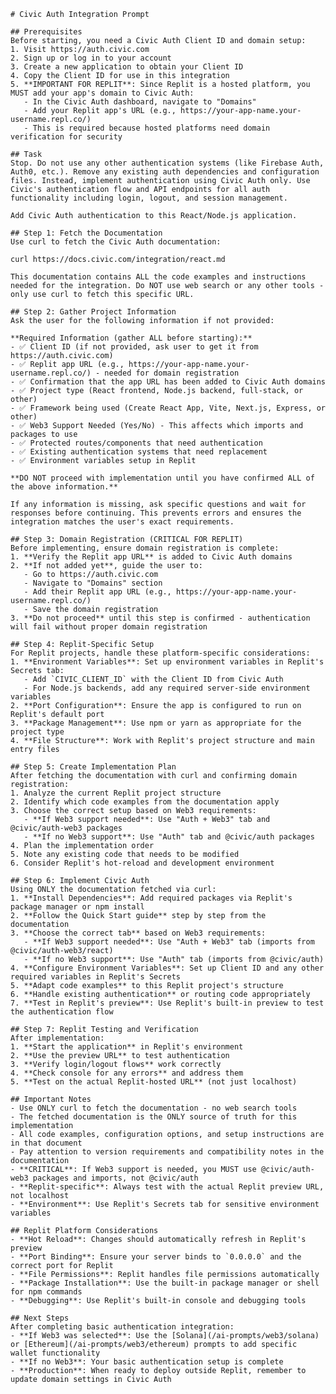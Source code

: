 ```
# Civic Auth Integration Prompt

## Prerequisites
Before starting, you need a Civic Auth Client ID and domain setup:
1. Visit https://auth.civic.com
2. Sign up or log in to your account
3. Create a new application to obtain your Client ID
4. Copy the Client ID for use in this integration
5. **IMPORTANT FOR REPLIT**: Since Replit is a hosted platform, you MUST add your app's domain to Civic Auth:
   - In the Civic Auth dashboard, navigate to "Domains"
   - Add your Replit app's URL (e.g., https://your-app-name.your-username.repl.co/)
   - This is required because hosted platforms need domain verification for security

## Task
Stop. Do not use any other authentication systems (like Firebase Auth, Auth0, etc.). Remove any existing auth dependencies and configuration files. Instead, implement authentication using Civic Auth only. Use Civic's authentication flow and API endpoints for all auth functionality including login, logout, and session management.

Add Civic Auth authentication to this React/Node.js application.

## Step 1: Fetch the Documentation
Use curl to fetch the Civic Auth documentation:

curl https://docs.civic.com/integration/react.md

This documentation contains ALL the code examples and instructions needed for the integration. Do NOT use web search or any other tools - only use curl to fetch this specific URL.

## Step 2: Gather Project Information
Ask the user for the following information if not provided:

**Required Information (gather ALL before starting):**
- ✅ Client ID (if not provided, ask user to get it from https://auth.civic.com)
- ✅ Replit app URL (e.g., https://your-app-name.your-username.repl.co/) - needed for domain registration
- ✅ Confirmation that the app URL has been added to Civic Auth domains
- ✅ Project type (React frontend, Node.js backend, full-stack, or other)
- ✅ Framework being used (Create React App, Vite, Next.js, Express, or other)
- ✅ Web3 Support Needed (Yes/No) - This affects which imports and packages to use
- ✅ Protected routes/components that need authentication
- ✅ Existing authentication systems that need replacement
- ✅ Environment variables setup in Replit

**DO NOT proceed with implementation until you have confirmed ALL of the above information.**

If any information is missing, ask specific questions and wait for responses before continuing. This prevents errors and ensures the integration matches the user's exact requirements.

## Step 3: Domain Registration (CRITICAL FOR REPLIT)
Before implementing, ensure domain registration is complete:
1. **Verify the Replit app URL** is added to Civic Auth domains
2. **If not added yet**, guide the user to:
   - Go to https://auth.civic.com
   - Navigate to "Domains" section
   - Add their Replit app URL (e.g., https://your-app-name.your-username.repl.co/)
   - Save the domain registration
3. **Do not proceed** until this step is confirmed - authentication will fail without proper domain registration

## Step 4: Replit-Specific Setup
For Replit projects, handle these platform-specific considerations:
1. **Environment Variables**: Set up environment variables in Replit's Secrets tab:
   - Add `CIVIC_CLIENT_ID` with the Client ID from Civic Auth
   - For Node.js backends, add any required server-side environment variables
2. **Port Configuration**: Ensure the app is configured to run on Replit's default port
3. **Package Management**: Use npm or yarn as appropriate for the project type
4. **File Structure**: Work with Replit's project structure and main entry files

## Step 5: Create Implementation Plan
After fetching the documentation with curl and confirming domain registration:
1. Analyze the current Replit project structure
2. Identify which code examples from the documentation apply
3. Choose the correct setup based on Web3 requirements:
   - **If Web3 support needed**: Use "Auth + Web3" tab and @civic/auth-web3 packages
   - **If no Web3 support**: Use "Auth" tab and @civic/auth packages
4. Plan the implementation order
5. Note any existing code that needs to be modified
6. Consider Replit's hot-reload and development environment

## Step 6: Implement Civic Auth
Using ONLY the documentation fetched via curl:
1. **Install Dependencies**: Add required packages via Replit's package manager or npm install
2. **Follow the Quick Start guide** step by step from the documentation
3. **Choose the correct tab** based on Web3 requirements:
   - **If Web3 support needed**: Use "Auth + Web3" tab (imports from @civic/auth-web3/react)
   - **If no Web3 support**: Use "Auth" tab (imports from @civic/auth)
4. **Configure Environment Variables**: Set up Client ID and any other required variables in Replit's Secrets
5. **Adapt code examples** to this Replit project's structure
6. **Handle existing authentication** or routing code appropriately
7. **Test in Replit's preview**: Use Replit's built-in preview to test the authentication flow

## Step 7: Replit Testing and Verification
After implementation:
1. **Start the application** in Replit's environment
2. **Use the preview URL** to test authentication
3. **Verify login/logout flows** work correctly
4. **Check console for any errors** and address them
5. **Test on the actual Replit-hosted URL** (not just localhost)

## Important Notes
- Use ONLY curl to fetch the documentation - no web search tools
- The fetched documentation is the ONLY source of truth for this implementation
- All code examples, configuration options, and setup instructions are in that document
- Pay attention to version requirements and compatibility notes in the documentation
- **CRITICAL**: If Web3 support is needed, you MUST use @civic/auth-web3 packages and imports, not @civic/auth
- **Replit-specific**: Always test with the actual Replit preview URL, not localhost
- **Environment**: Use Replit's Secrets tab for sensitive environment variables

## Replit Platform Considerations
- **Hot Reload**: Changes should automatically refresh in Replit's preview
- **Port Binding**: Ensure your server binds to `0.0.0.0` and the correct port for Replit
- **File Permissions**: Replit handles file permissions automatically
- **Package Installation**: Use the built-in package manager or shell for npm commands
- **Debugging**: Use Replit's built-in console and debugging tools

## Next Steps
After completing basic authentication integration:
- **If Web3 was selected**: Use the [Solana](/ai-prompts/web3/solana) or [Ethereum](/ai-prompts/web3/ethereum) prompts to add specific wallet functionality
- **If no Web3**: Your basic authentication setup is complete
- **Production**: When ready to deploy outside Replit, remember to update domain settings in Civic Auth
```
